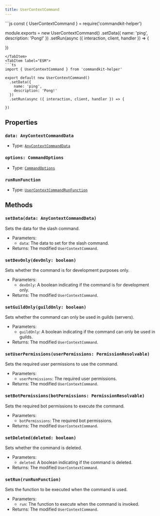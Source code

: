 ```yaml
---
title: UserContextCommand
---
```



<Tabs>
<TabItem label="CommonJS">
```js
const { UserContextCommand } = require('commandkit-helper')

module.exports = new UserContextCommand()
.setData({
name: 'ping',
description: 'Pong!'
})
.setRun(async ({ interaction, client, handler }) => {

})
```
</TabItem>
<TabItem label="ESM">
```ts
import { UserContextCommand } from 'commandkit-helper'

export default new UserContextCommand()
  .setData({
    name: 'ping',
    description: 'Pong!'
  })
  .setRun(async ({ interaction, client, handler }) => {

})
```
</TabItem>
</Tabs>

## Properties

### `data: AnyContextCommandData`

- Type: [`AnyContextCommandData`](/docs/typedef/anycontextcommanddata)

### `options: CommandOptions`

- Type: [`CommandOptions`](https://commandkit.js.org/typedef/CommandOptions)

### `runRunFunction`

- Type: [`UserContextCommandRunFunction`](/docs/typedef/usercontextcommandrunfunction)

## Methods

### `setData(data: AnyContextCommandData)`

Sets the data for the slash command.

- Parameters:
  - `data`: The data to set for the slash command.
- Returns: The modified `UserContextCommand`.

### `setDevOnly(devOnly: boolean)`

Sets whether the command is for development purposes only.

- Parameters:
  - `devOnly`: A boolean indicating if the command is for development only.
- Returns: The modified `UserContextCommand`.

### `setGuildOnly(guildOnly: boolean)`

Sets whether the command can only be used in guilds (servers).

- Parameters:
  - `guildOnly`: A boolean indicating if the command can only be used in guilds.
- Returns: The modified `UserContextCommand`.

### `setUserPermissions(userPermissions: PermissionResolvable)`

Sets the required user permissions to use the command.

- Parameters:
  - `userPermissions`: The required user permissions.
- Returns: The modified `UserContextCommand`.

### `setBotPermissions(botPermissions: PermissionResolvable)`

Sets the required bot permissions to execute the command.

- Parameters:
  - `botPermissions`: The required bot permissions.
- Returns: The modified `UserContextCommand`.

### `setDeleted(deleted: boolean)`

Sets whether the command is deleted.

- Parameters:
  - `deleted`: A boolean indicating if the command is deleted.
- Returns: The modified `UserContextCommand`.

### `setRun(runRunFunction)`

Sets the function to be executed when the command is used.

- Parameters:
  - `run`: The function to execute when the command is invoked.
- Returns: The modified `UserContextCommand`.